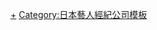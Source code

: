 {{Navbox
|bodyclass=hlist

|name = 研音集團
|titlestyle = background:#00008B; color:white;
|title = [[研音|<span style="color:white;">研音</span>]]
|state = collapsed
|abovestyle = background:#00008B; color:white;
|groupstyle = background:#00008B; color:white;
|group1 = 執行董事
|list1 = 
*[[野崎研一郎]]
|group2 = 男演員
|list2 = 
* [[唐澤壽明]]
* [[反町隆史]]
* [[澤村一樹]]
* [[速水直道]]
* [[入江甚儀]]
* [[市川知宏]]
* [[龍星涼]]
* [[福士蒼汰]]
* [[山本涼介]]
* [[山崎育三郎]]
* [[上杉柊平]]
* [[瀨戶利樹]]
* [[粟島瑞丸]]
* [[田中奏生]]
* [[伊藤あさひ]]
* [[水澤林太郎]]
* [[古川雄大]]
* [[一之瀨颯|一之瀬颯]]
* [[中川大輔]]
* [[濱尾ノリタカ]]
* [[小日向流季]]
* [[加藤清史郎]]
|group3 = 女演員
|list3 = 
* [[財前直見]]
* [[仙道敦子]]
* [[山口智子]]
* [[高田萬由子]]
* [[涼 (演員)|涼]]
* [[原沙知繪]]
* [[伊東美咲]]
* [[黑川智花]]
* [[市川由衣]]
* [[天海祐希]]
* [[成海璃子]]
* [[榮倉奈奈]]
* [[菅野美穗]]
* [[志田未來]]
* [[川口春奈]]
* [[杉咲花]]
* [[柴本幸]]
* [[大友花恋|大友花戀]]
* [[櫻田日和|樱田日和]]
* [[水谷果穗]]
* [[福原遙]]
* [[吉川愛]]
* [[矢作穂香]]
* [[畑芽育]]
* [[喜多乃愛]]
* [[平澤宏宏路]]
* [[凛美]]
* [[山口真帆]]
* [[明日海里奧]]
* [[新井舞良]]
|group4 = 音樂向
|list4 =
{{Navbox
|bodyclass=hlist
|child
      |groupstyle=background:#00008B; color:white;
      |group1 = 直屬
      |list1 = 
* [[家入里昂]]
* [[川口レイジ]]
      |group2 = 300 ENTERTAINMENT
      |list2 =
* [[BLUE ENCOUNT]]
* [[LONGMAN]]
* [[AMBER'S]]
      |group3 = M.C.​CABIN 音樂出版
      |list3 = 
* [[山田高弘]]
* [[坂村ミズキ]]
      |group4 = 合作
      |list4 = 
* [[可苦可樂]]（[[華納音樂|華納]]系）
* [[UVERworld]]（[[POWERPLAY]]）
* [[ASIA SunRise]]（[[POWERPLAY]]）
* [[THE Hitch Lowke]]（[[POWERPLAY]]）
* [[放浪兄弟]]（LDH、音樂出版（研音集團））
     }}
|group5 = 聲優
|list5 = 
* [[福原遙]]
* [[北川里奈]]
* [[綾乃あゆみ]]
* [[尾崎由香]]
|group6 = 童星
|list6 = 
* [[黑崎莉奈]]
* [[長谷川ニイナ]]
* [[木内舞留]]
* [[小林亮太]]
* [[長谷川里桃]]
* [[原菜乃華]]
* [[瀧川姫奈]]
* [[ロマン]]
* [[長澤樹]] 
|group7 = 創作向
|list7 =
{{Navbox
|bodyclass=hlist
|child
      |groupstyle=background:#00008B; color:white;
      |group1 = 電影導演
      |list1 = 
* [[山戶結希]]
* [[相馬壽樹]]
      |group2 = 劇本家
      |list2 =
* [[粟島瑞丸]]
}}
|group8 = KEN企劃
|list8 =
* [[橫山大志]]
* [[西田有志]]
|group9 = 相關公司
|list9 = 
*[[DefSTAR Records]]
|belowstyle=background:#00008B; color:white;
|below =　
*[http://www.ken-on.co.jp/ <span style="color:white;">研音官方網站</span>] 
*[http://www.ken-on.co.jp/kids/ <span style="color:white">兒童部門「<span lang="ja">けんおん。</span>」</span>] 
*  [http://ken-on.channel.yahoo.co.jp/ <span style="color:white;">研音官方頻道(yahoo)</span>] 
}}<noinclude>
{{DEFAULTSORT:Ken-On}}
[[Category:研音|+]]
[[Category:日本藝人經紀公司模板]]
<noinclude>